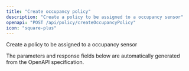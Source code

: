 ```yaml
---
title: "Create occupancy policy"
description: "Create a policy to be assigned to a occupancy sensor"
openapi: "POST /api/policy/createOccupancyPolicy"
icon: "square-plus"
---
```


Create a policy to be assigned to a occupancy sensor

<Note>
The parameters and response fields below are automatically generated from the OpenAPI specification.
</Note>
